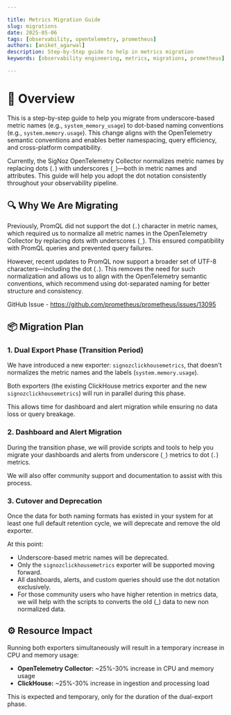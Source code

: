 ```yaml
---

title: Metrics Migration Guide
slug: migrations
date: 2025-05-06
tags: [observability, opentelemetry, prometheus]
authors: [aniket_agarwal]
description: Step-by-Step guide to help in metrics migration
keywords: [observability engineering, metrics, migrations, prometheus]

---
```



# 📌 Overview

This is a step-by-step guide to help you migrate from underscore-based metric names (e.g., `system_memory_usage`) to dot-based naming conventions (e.g., `system.memory.usage`). This change aligns with the OpenTelemetry semantic conventions and enables better namespacing, query efficiency, and cross-platform compatibility.

Currently, the SigNoz OpenTelemetry Collector normalizes metric names by replacing dots (`.`) with underscores (`_`)—both in metric names and attributes. This guide will help you adopt the dot notation consistently throughout your observability pipeline.

## 🔍 Why We Are Migrating

Previously, PromQL did not support the dot (`.`) character in metric names, which required us to normalize all metric names in the OpenTelemetry Collector by replacing dots with underscores (`_`). This ensured compatibility with PromQL queries and prevented query failures.

However, recent updates to PromQL now support a broader set of UTF-8 characters—including the dot (`.`). This removes the need for such normalization and allows us to align with the OpenTelemetry semantic conventions, which recommend using dot-separated naming for better structure and consistency.

GitHub Issue - https://github.com/prometheus/prometheus/issues/13095

## 📦 Migration Plan

### 1. Dual Export Phase (Transition Period)

We have introduced a new exporter: `signozclickhousemetrics`, that doesn't normalizes the metric names and the labels (`system.memory.usage`).

Both exporters (the existing ClickHouse metrics exporter and the new `signozclickhousemetrics`) will run in parallel during this phase.

This allows time for dashboard and alert migration while ensuring no data loss or query breakage.

### 2. Dashboard and Alert Migration

During the transition phase, we will provide scripts and tools to help you migrate your dashboards and alerts from underscore (`_`) metrics to dot (`.`) metrics.

We will also offer community support and documentation to assist with this process.

### 3. Cutover and Deprecation

Once the data for both naming formats has existed in your system for at least one full default retention cycle, we will deprecate and remove the old exporter.

At this point:
- Underscore-based metric names will be deprecated.
- Only the `signozclickhousemetrics` exporter will be supported moving forward.
- All dashboards, alerts, and custom queries should use the dot notation exclusively.
- For those community users who have higher retention in metrics data, we will help with the scripts to converts the old (_) data to new non normalized data.

## ⚙️ Resource Impact

Running both exporters simultaneously will result in a temporary increase in CPU and memory usage:

- **OpenTelemetry Collector:** ~25%-30% increase in CPU and memory usage
- **ClickHouse:** ~25%-30% increase in ingestion and processing load

This is expected and temporary, only for the duration of the dual-export phase.
